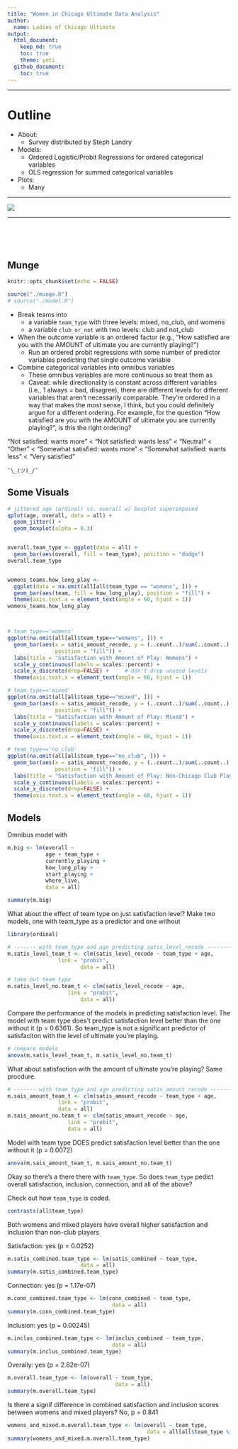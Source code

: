 ```yaml
---
title: "Women in Chicago Ultimate Data Analysis"
author:
  name: Ladies of Chicago Ultimate
output: 
  html_document:
    keep_md: true
    toc: true
    theme: yeti
  github_document:
    toc: true
---
```


***

Outline
=====
* About:
    + Survey distributed by Steph Landry
* Models:
    + Ordered Logistic/Probit Regressions for ordered categorical variables
    + OLS regression for summed categorical variables
* Plots:
    + Many

***

![](./clinic.jpg) 

***

<br /><br /><br />

## Munge

```r
knitr::opts_chunk$set(echo = FALSE)

source("./munge.R")
# source("./model.R")

```

* Break teams into 
  + a variable `team_type` with three levels: mixed, no_club, and womens
  + a variable `club_or_not` with two levels: club and not_club

* When the outcome variable is an ordered factor (e.g., "How satisfied are you with the AMOUNT of ultimate you are currently playing?")
  + Run an ordered probit regressions with some number of predictor variables
predicting that single outcome variable

* Combine categorical variables into omnibus variables  
  + These omnibus variables are more continuous so treat them as 
  + Caveat: while directionality is constant across different variables (i.e., 1 always = bad, disagree), there are different levels for different variables that aren't necessarily comparable. They're ordered in
a way that makes the most sense, I think, but you could definitely argue for a different ordering. For example, for the question "How satisfied are you with the AMOUNT of ultimate you are currently playing?", is this the right ordering? 

"Not satisfied: wants more" < "Not satisfied: wants less" < "Neutral" < "Other" < "Somewhat satisfied: wants more" < "Somewhat satisfied: wants less" < "Very satisfied"      

`¯\_(ツ)_/¯`

          


## Some Visuals

```r

# jittered age (ordinal) vs. overall w/ boxplot superimposed
qplot(age, overall, data = all) +
  geom_jitter() +
  geom_boxplot(alpha = 0.3)


overall.team_type <- ggplot(data = all) +
  geom_bar(aes(overall, fill = team_type), position = "dodge") 
overall.team_type


womens_teams.how_long_play <- 
  ggplot(data = na.omit(all[all$team_type == "womens", ])) +
  geom_bar(aes(team, fill = how_long_play), position = "fill") + 
  theme(axis.text.x = element_text(angle = 60, hjust = 1))
womens_teams.how_long_play



# team_type=='womens'
ggplot(na.omit(all[all$team_type=="womens", ])) + 
  geom_bar(aes(x = satis_amount_recode, y = (..count..)/sum(..count..),
               position = "fill")) +
  labs(title = "Satisfaction with Amount of Play: Womens") +
  scale_y_continuous(labels = scales::percent) +
  scale_x_discrete(drop=FALSE) +     # don't drop unused levels
  theme(axis.text.x = element_text(angle = 60, hjust = 1))

# team_type=='mixed'
ggplot(na.omit(all[all$team_type=="mixed", ])) + 
  geom_bar(aes(x = satis_amount_recode, y = (..count..)/sum(..count..),
               position = "fill")) +
  labs(title = "Satisfaction with Amount of Play: Mixed") +
  scale_y_continuous(labels = scales::percent) +
  scale_x_discrete(drop=FALSE) +
  theme(axis.text.x = element_text(angle = 60, hjust = 1))

# team_type=='no_club'
ggplot(na.omit(all[all$team_type=="no_club", ])) + 
  geom_bar(aes(x = satis_amount_recode, y = (..count..)/sum(..count..),
               position = "fill")) +
  labs(title = "Satisfaction with Amount of Play: Non-Chicago Club Players") +
  scale_y_continuous(labels = scales::percent) +
  scale_x_discrete(drop=FALSE) +
  theme(axis.text.x = element_text(angle = 60, hjust = 1))


```

## Models

Omnibus model with 
```r

m.big <- lm(overall ~ 
            age + team_type + 
            currently_playing + 
            how_long_play + 
            start_playing +
            where_live,
            data = all)
```

``` r
summary(m.big)
```

What about the effect of team type on just satisfaction level?
Make two models, one with team_type as a predictor and one without
```r
library(ordinal)

# ------- with team_type and age predicting satis_level_recode --------
m.satis_level_team_t <- clm(satis_level_recode ~ team_type + age,
                link = "probit",
                       data = all)

# take out team type
m.satis_level_no.team_t <- clm(satis_level_recode ~ age,
                   link = "probit",
                       data = all)
```

Compare the performance of the models in predicting satisfaction level. The model with team type does't predict satisfaction level better than the one without it (p = 0.6361). So team_type is not a significant predictor of satisfaciton with the level of ultimate you're playing.
```r
# compare models
anova(m.satis_level_team_t, m.satis_level_no.team_t)

```

What about satisfaction with the amount of ultimate you're playing?
Same procdure.

```r
# ------- with team_type and age predicting satis_amount_recode ------- 
m.sais_amount_team_t <- clm(satis_amount_recode ~ team_type + age,
                link = "probit",
                data = all)
m.sais_amount_no.team_t <- clm(satis_amount_recode ~ age,
                   link = "probit",
                   data = all)
```

Model with team type DOES predict satisfaction level better than the one without it (p = 0.0072)
```r
anova(m.sais_amount_team_t, m.sais_amount_no.team_t)
```

Okay so there's a there there with `team_type`. So does `team_type` pedict overall satisfaction, inclusion, connection, and all of the above?


Check out how `team_type` is coded.
```r
contrasts(all$team_type)
```

Both womens and mixed players have overall higher satisfaction and inclusion than non-club players 

Satisfaction: yes (p = 0.0252)
```r
m.satis_combined.team_type <- lm(satis_combined ~ team_type,
                       data = all)
summary(m.satis_combined.team_type)
```

Connection: yes (p = 1.17e-07)
```r
m.conn_combined.team_type <- lm(conn_combined ~ team_type,
                                 data = all)
summary(m.conn_combined.team_type)
```

Inclusion: yes (p = 0.00245)
```r
m.inclus_combined.team_type <- lm(inclus_combined ~ team_type,
                                 data = all)
summary(m.inclus_combined.team_type)
```

Overally: yes (p = 2.82e-07)
```r
m.overall.team_type <- lm(overall ~ team_type,
                                  data = all)
summary(m.overall.team_type)
```

Is there a signif difference in combined satisfaction and inclusion scores between womens and mixed players?
No, p = 0.841

```r
womens_and_mixed.m.overall.team_type <- lm(overall ~ team_type,
                                            data = all[all$team_type %in% c("womens", "mixed"), ])
summary(womens_and_mixed.m.overall.team_type)

```

